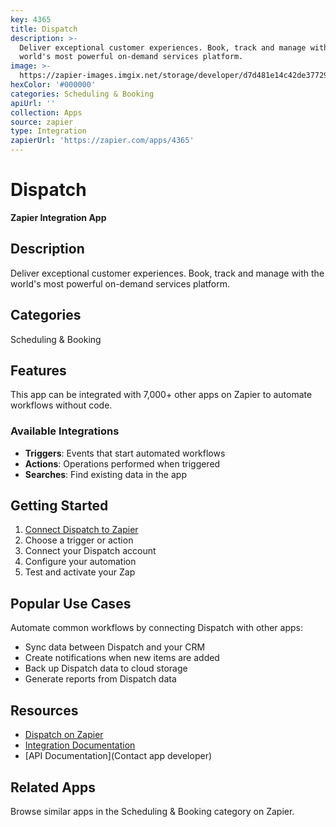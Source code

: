 ```yaml
---
key: 4365
title: Dispatch
description: >-
  Deliver exceptional customer experiences. Book, track and manage with the
  world's most powerful on-demand services platform.
image: >-
  https://zapier-images.imgix.net/storage/developer/d7d481e14c42de377293cc36d5985ae0.png?auto=format%2Ccompress&ixlib=python-3.0.0&q=50
hexColor: '#000000'
categories: Scheduling & Booking
apiUrl: ''
collection: Apps
source: zapier
type: Integration
zapierUrl: 'https://zapier.com/apps/4365'
---
```

# Dispatch

**Zapier Integration App**

## Description

Deliver exceptional customer experiences. Book, track and manage with the world's most powerful on-demand services platform.

## Categories

Scheduling & Booking

## Features

This app can be integrated with 7,000+ other apps on Zapier to automate workflows without code.

### Available Integrations

- **Triggers**: Events that start automated workflows
- **Actions**: Operations performed when triggered
- **Searches**: Find existing data in the app

## Getting Started

1. [Connect Dispatch to Zapier](https://zapier.com/apps/4365)
2. Choose a trigger or action
3. Connect your Dispatch account
4. Configure your automation
5. Test and activate your Zap

## Popular Use Cases

Automate common workflows by connecting Dispatch with other apps:

- Sync data between Dispatch and your CRM
- Create notifications when new items are added
- Back up Dispatch data to cloud storage
- Generate reports from Dispatch data

## Resources

- [Dispatch on Zapier](https://zapier.com/apps/4365)
- [Integration Documentation](https://zapier.com/apps/4365/integrations)
- [API Documentation](Contact app developer)

## Related Apps

Browse similar apps in the Scheduling & Booking category on Zapier.
